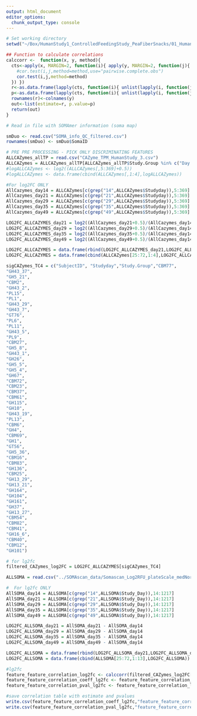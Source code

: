 ```yaml
---
output: html_document
editor_options: 
  chunk_output_type: console
---
```


```r
# Set working directory
setwd("~/Box/HumanStudy1_ControlledFeedingStudy_PeaFiberSnacks/01_HumanStudy_all_datasets/CCSVD/")

```

```r
## Function to calculate correlations
calccorr <-  function(x, y, method){
  cts<-apply(x, MARGIN=2, function(i){ apply(y, MARGIN=2, function(j){
    #cor.test(i,j,method=method,use="pairwise.complete.obs")
    cor.test(i,j,method=method)
  }) })
  r<-as.data.frame(lapply(cts, function(i){ unlist(lapply(i, function(j){ j$estimate })) }))
  p<-as.data.frame(lapply(cts, function(i){ unlist(lapply(i, function(j){ j$p.value })) }))
  rownames(r)<-colnames(y)
  out<-list(estimate=r, p.value=p)
  return(out)
}
```


```r

# Read in file with SOMAmer information (soma map)

smDuo <- read.csv("SOMA_info_QC_filtered.csv")
rownames(smDuo) <- smDuo$SomaID

```


```r

# PRE PRE PROCESSING - PICK ONLY DISCRIMINATING FEATURES
ALLCAZymes_allTP = read.csv("CAZyme_TPM_HumanStudy_3.csv")
ALLCAZymes = ALLCAZymes_allTP[ALLCAZymes_allTP$Study.Group %in% c("Day.1.Free.Diet","Day.14.HiSF.LoFV.diet","Day.21.Fiber.snack.3","Day.29.Fiber.snack.3","Day.35.Fiber.snack.3","Day.49.HiSF.LoFV.diet"),]
#logALLCAZymes <- log2((ALLCAZymes[,5:369]+0.5))
#logALLCAZymes <- data.frame(cbind(ALLCAZymes[,1:4],logALLCAZymes))

#For log2FC ONLY
AllCazymes_day14 = ALLCAZymes[c(grep("14",ALLCAZymes$Studyday)),5:369]
AllCazymes_day21 = ALLCAZymes[c(grep("21",ALLCAZymes$Studyday)),5:369]
AllCazymes_day29 = ALLCAZymes[c(grep("29",ALLCAZymes$Studyday)),5:369]
AllCazymes_day35 = ALLCAZymes[c(grep("35",ALLCAZymes$Studyday)),5:369]
AllCazymes_day49 = ALLCAZymes[c(grep("49",ALLCAZymes$Studyday)),5:369]

LOG2FC_ALLCAZYMES_day21 = log2((AllCazymes_day21+0.5)/(AllCazymes_day14+0.5))
LOG2FC_ALLCAZYMES_day29 = log2((AllCazymes_day29+0.5)/(AllCazymes_day14+0.5))
LOG2FC_ALLCAZYMES_day35 = log2((AllCazymes_day35+0.5)/(AllCazymes_day14+0.5))
LOG2FC_ALLCAZYMES_day49 = log2((AllCazymes_day49+0.5)/(AllCazymes_day14+0.5))

LOG2FC_ALLCAZYMES = data.frame(rbind(LOG2FC_ALLCAZYMES_day21,LOG2FC_ALLCAZYMES_day29,LOG2FC_ALLCAZYMES_day35,LOG2FC_ALLCAZYMES_day49))
LOG2FC_ALLCAZYMES = data.frame(cbind(ALLCAZymes[25:72,1:4],LOG2FC_ALLCAZYMES))

sigCAZymes_TC4 = c("SubjectID", "Studyday","Study.Group","CBM77",
"GH43_37",
"GH5_21",
"CBM2",
"GH43_2",
"PL15",
"PL1",
"GH43_29",
"GH43_7",
"GT76",
"PL6",
"PL11",
"GH43_5",
"PL9",
"CBM27",
"GH5_8",
"GH43_1",
"GH26",
"GH5_5",
"GH5_4",
"GH67",
"CBM72",
"CBM23",
"CBM37",
"CBM61",
"GH115",
"GH10",
"GH43_19",
"PL13",
"CBM6",
"GH4",
"CBM69",
"GH1",
"GT56",
"GH5_36",
"CBM16",
"CBM83",
"GH136",
"CBM25",
"GH13_29",
"GH13_21",
"GH164",
"GH104",
"GH161",
"GH37",
"GH13_27",
"CBM54",
"CBM82",
"CBM41",
"GH16_6",
"CBM40",
"CBM12",
"GH101")

# for lg2fc
filtered_CAZymes_log2FC = LOG2FC_ALLCAZYMES[sigCAZymes_TC4]
```


```r
ALLSOMA = read.csv("../SOMAscan_data/Somascan_Log2RFU_plateScale_medNorm_calibrate_HumanStudy_3_QCfiltered1208somamers.csv")

#  For lg2fc ONLY
AllSOMA_day14 = ALLSOMA[c(grep("14",ALLSOMA$Study_Day)),14:1217]
AllSOMA_day21 = ALLSOMA[c(grep("21",ALLSOMA$Study_Day)),14:1217]
AllSOMA_day29 = ALLSOMA[c(grep("29",ALLSOMA$Study_Day)),14:1217]
AllSOMA_day35 = ALLSOMA[c(grep("35",ALLSOMA$Study_Day)),14:1217]
AllSOMA_day49 = ALLSOMA[c(grep("49",ALLSOMA$Study_Day)),14:1217]

LOG2FC_ALLSOMA_day21 = AllSOMA_day21 - AllSOMA_day14
LOG2FC_ALLSOMA_day29 = AllSOMA_day29 - AllSOMA_day14
LOG2FC_ALLSOMA_day35 = AllSOMA_day35 - AllSOMA_day14
LOG2FC_ALLSOMA_day49 = AllSOMA_day49 - AllSOMA_day14

LOG2FC_ALLSOMA = data.frame(rbind(LOG2FC_ALLSOMA_day21,LOG2FC_ALLSOMA_day29,LOG2FC_ALLSOMA_day35,LOG2FC_ALLSOMA_day49))
LOG2FC_ALLSOMA = data.frame(cbind(ALLSOMA[25:72,1:13],LOG2FC_ALLSOMA))
```


```r

#lg2fc
feature_feature_correlation_log2fc <- calccorr(filtered_CAZymes_log2FC[,4:56],LOG2FC_ALLSOMA[,14:1217],"spearman")
feature_feature_correlation_coeff_lg2fc <- feature_feature_correlation_log2fc$estimate
feature_feature_correlation_pval_lg2fc <- feature_feature_correlation_log2fc$p.value

#save correlation table with estimate and pvalues
write.csv(feature_feature_correlation_coeff_lg2fc,"feature_feature_correlation_coeff_lg2fc.csv")
write.csv(feature_feature_correlation_pval_lg2fc,"feature_feature_correlation_pval_lg2fc.csv")


```
